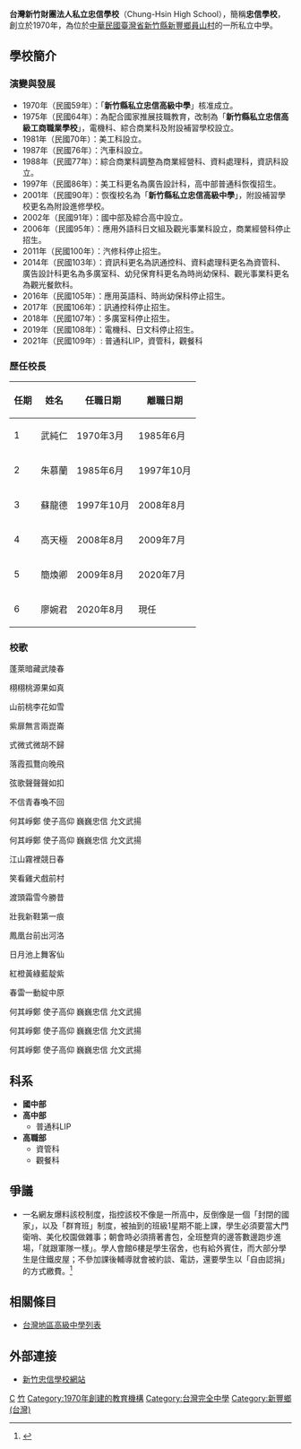 {{prose|time=2016-12-24T04:54:49+00:00}}
{{Infobox School
| name = 台灣新竹財團法人私立忠信學校
| other_name = Chung-Hsin High School
| image = [[File:Chung_Hsin_High_School_Logo.png|File:Chung Hsin High School Logo.png]]
| motto = 樂觀奮鬥，允執厥中
| established = 1970年
| type = 私立[[完全中學|完全中學]]
| religion = 
| affiliation = 
| district = 
| grades = 國中部：3個年級<br>綜合高中部：3個年級<br>
| president = 
| principal = 廖婉君
| dean = 
| college = 
| house = 
| sc = 
| cs = 
| faculty = 
| staff = 109名（2016年9月）
| students = 約620名（2020年5月）
| athletics = 
| conference = 
| colors = 
| mascot = 
| magazine = 
| address = {{ROC}}[[臺灣|臺灣]][[新竹縣|新竹縣]][[新豐鄉_(臺灣)|新豐鄉]][[員山村|員山村]]忠信街178號
| tel = +886-3-559-5775
| fax = +886-3-559-4855
| mail = 
| website = http://www.chhs.hcc.edu.tw/
}}
  
'''台灣新竹財團法人私立忠信學校'''（Chung-Hsin High School），簡稱'''忠信學校'''，創立於1970年，為位於[[中華民國|中華民國]][[臺灣省|臺灣省]][[新竹縣|新竹縣]][[新豐鄉_(臺灣)|新豐鄉]][[員山村|員山村]]的一所私立中學。

== 學校簡介 ==
=== 演變與發展 ===
 
*1970年（民國59年）：「'''新竹縣私立忠信高級中學'''」核准成立。 
*1975年（民國64年）：為配合國家推展技職教育，改制為「'''新竹縣私立忠信高級工商職業學校'''」，電機科、綜合商業科及附設補習學校設立。
*1981年（民國70年）：美工科設立。
*1987年（民國76年）：汽車科設立。
*1988年（民國77年）：綜合商業科調整為商業經營科、資料處理科，資訊科設立。
*1997年（民國86年）：美工科更名為廣告設計科，高中部普通科恢復招生。
*2001年（民國90年）：恢復校名為「'''新竹縣私立忠信高級中學'''」，附設補習學校更名為附設進修學校。 
*2002年（民國91年）：國中部及綜合高中設立。 
*2006年（民國95年）：應用外語科日文組及觀光事業科設立，商業經營科停止招生。
*2011年（民國100年）：汽修科停止招生。
*2014年（民國103年）：資訊科更名為訊通控科、資料處理科更名為資管科、廣告設計科更名為多廣室科、幼兒保育科更名為時尚幼保科、觀光事業科更名為觀光餐飲科。
*2016年（民國105年）：應用英語科、時尚幼保科停止招生。
*2017年（民國106年）：訊通控科停止招生。
*2018年（民國107年）：多廣室科停止招生。
*2019年（民國108年）：電機科、日文科停止招生。
*2021年（民國109年）:  普通科LIP，資管科，觀餐科

=== 歷任校長 ===
{|class="wikitable" cellspacing="0"
!任期||姓名||任職日期||離職日期
|-
|1||武純仁||1970年3月||1985年6月
|-
|2||朱慕蘭||1985年6月||1997年10月
|-
|3||蘇龍德||1997年10月||2008年8月
|-
|4||高天極||2008年8月||2009年7月
|-
|5||簡煥卿||2009年8月||2020年7月
|-
|6||廖婉君||2020年8月||現任
|}

===校歌===
蓬萊暗藏武陵春   

栩栩桃源果如真   

山前桃李花如雪   

紫扉無言兩崑崙

式微式微胡不歸   

落霞孤鶩向晚飛   

弦歌聲聲聲如扣   

不信青春喚不回

何其崢鄭   使子高仰   巍巍忠信   允文武揚

何其崢鄭   使子高仰   巍巍忠信   允文武揚

江山霧裡競日春   

笑看雞犬戲前村   

渡頭霜雪今勝昔   

壯我新鞋第一痕

鳳凰台前出河洛   

日月池上舞客仙   

紅橙黃綠藍靛紫   

春雷一動綻中原

何其崢鄭   使子高仰   巍巍忠信   允文武揚

何其崢鄭   使子高仰   巍巍忠信   允文武揚

何其崢鄭   使子高仰   巍巍忠信   允文武揚

==科系==
*'''國中部'''
*'''高中部'''
**普通科LIP
*'''高職部'''
**資管科
**觀餐科

== 爭議 ==
*一名網友爆料該校制度，指控該校不像是一所高中，反倒像是一個「封閉的國家」，以及「群育班」制度，被抽到的班級1星期不能上課，學生必須要當大門衛哨、美化校園做雜事；朝會時必須揹著書包，全班整齊的邊答數邊跑步進場，「就跟軍隊一樣」。學人會館6樓是學生宿舍，也有給外賓住，而大部分學生是住鐵皮屋；不參加課後輔導就會被約談、電訪，還要學生以「自由認捐」的方式繳費。<ref>{{Cite web |url=https://www.setn.com/News.aspx?NewsID=262352 |access-date=2021-08-15 |archive-date=2021-08-15 |archive-url=https://web.archive.org/web/20210815063841/https://www.setn.com/News.aspx?NewsID=262352 |dead-url=no }}</ref>

==相關條目==
*[[台灣地區高級中學列表|台灣地區高級中學列表]]

==外部連接==
*[http://www.chhs.hcc.edu.tw/ 新竹忠信學校網站] {{Wayback|url=http://www.chhs.hcc.edu.tw/ |date=20200803120655 }}

{{新竹縣高級中等學校}}


[[Category:新竹縣高級中等學校|C]]
[[Category:臺灣私立普通型高級中等學校|竹]]
[[Category:1970年創建的教育機構|Category:1970年創建的教育機構]]
[[Category:台灣完全中學|Category:台灣完全中學]]
[[Category:新豐鄉_(台灣)|Category:新豐鄉 (台灣)]]